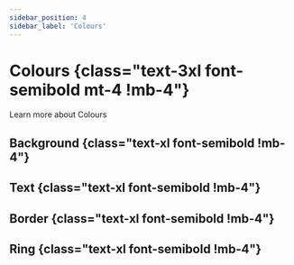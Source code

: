 ```yaml
---
sidebar_position: 4
sidebar_label: 'Colours'
---
```


# Colours {class="text-3xl font-semibold mt-4 !mb-4"}

Learn more about Colours

## Background {class="text-xl font-semibold !mb-4"}

<Background />

## Text {class="text-xl font-semibold !mb-4"}

<Text />

## Border {class="text-xl font-semibold !mb-4"}

<Border />

## Ring {class="text-xl font-semibold !mb-4"}

<Ring />
